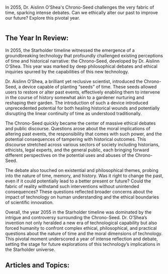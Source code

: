 In 2055, Dr. Aislinn O’Shea's Chrono-Seed challenges the very fabric of time, sparking intense debates. Can we ethically alter our past to improve our future? Explore this pivotal year.

<img src="https://www.blockstar.com/wp-content/uploads/2024/06/2055-chrono.png" alt="" />

## The Year In Review:
In 2055, the Starholder timeline witnessed the emergence of a groundbreaking technology that profoundly challenged existing perceptions of time and historical narrative: the Chrono-Seed, developed by Dr. Aislinn O’Shea. This year was marked by deep philosophical debates and ethical inquiries spurred by the capabilities of this new technology.

Dr. Aislinn O’Shea, a brilliant yet reclusive scientist, introduced the Chrono-Seed, a device capable of planting “seeds” of time. These seeds allowed users to restore or alter past events, effectively enabling them to intervene in the course of history somewhat akin to a gardener nurturing and reshaping their garden. The introduction of such a device introduced unprecedented potential for both healing historical wounds and potentially disrupting the linear continuity of time as understood traditionally.

The Chrono-Seed quickly became the center of massive ethical debates and public discourse. Questions arose about the moral implications of altering past events, the responsibility that comes with such power, and the potential consequences of tampering with historical outcomes. This discourse stretched across various sectors of society including historians, ethicists, legal experts, and the general public, each bringing forward different perspectives on the potential uses and abuses of the Chrono-Seed.

The debate also touched on existential and philosophical themes, probing into the nature of time, memory, and history. Was it right to change the past, even if it could potentially lead to a better present or future? Could the fabric of reality withstand such interventions without unintended consequences? These questions reflected broader concerns about the impact of technology on human understanding and the ethical boundaries of scientific innovation.

Overall, the year 2055 in the Starholder timeline was dominated by the intrigue and controversy surrounding the Chrono-Seed. Dr. O’Shea’s invention not only heralded a new era of technological capability but also forced humanity to confront complex ethical, philosophical, and practical questions about the nature of time and the moral dimensions of technology. This pivotal moment underscored a year of intense reflection and debate, setting the stage for future explorations of this technology’s implications in the Starholder universe.

## Articles and Topics:

